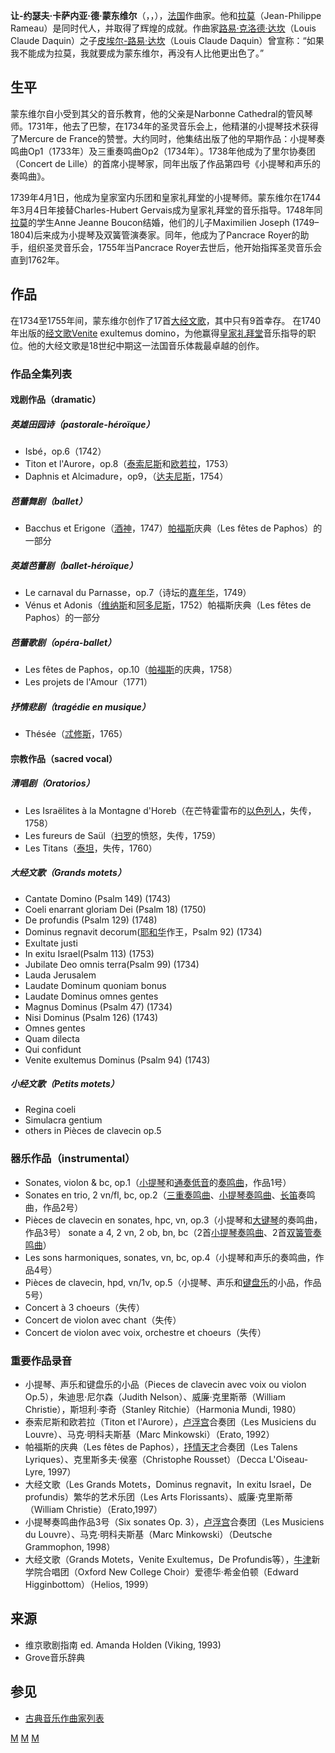 {{Prose}}
{{Infobox classical
| 中文名 = 蒙东维尔
| 画像 =Jean-Joseph_Cassanéa_de_Mondonville_(original_replica)_by_Maurice_Quentin_de_La_Tour.jpg
| 附注 =      
| 原文名 = Jean-Joseph Cassanea de Mondonville
| 国别 = 法国   
| 出生日期 = 1711年12月25日
| 出生地 = 德勒
| 逝世日期 = 1772年10月8日(60歲)
| 逝世地 = 巴黎
| 所属时期 = 巴洛克，古典主义
| 所属乐派 =  
| 擅长作品类型 = 歌剧，宗教音乐，室内乐
| 代表作 = 歌剧《达芙妮》《忒修斯》，十余首经文歌，大量室内奏鸣曲等
| 师从 = 
| 学生 = 
| 官方网站 = 
}}

'''让-约瑟夫·卡萨内亚·德·蒙东维尔'''（{{lang-fr|Jean-Joseph Cassanéa de Mondonville}}，{{IPA-fr|ʒɑ̃ ʒozɛf kasanea də mɔ̃dɔ̃vil}}，{{bd|1711年|12月25日|1772年|10月8日|catIdx=M}}），[[法国|法国]]作曲家。他和[[让-菲利普·拉莫|拉莫]]（Jean-Philippe Rameau）是同时代人，并取得了辉煌的成就。作曲家[[路易·克洛德·达坎|路易·克洛德·达坎]]（Louis Claude Daquin）之子[[皮埃尔-路易·达坎|皮埃尔-路易·达坎]]（Louis Claude Daquin）曾宣称：“如果我不能成为拉莫，我就要成为蒙东维尔，再没有人比他更出色了。”

== 生平 ==
蒙东维尔自小受到其父的音乐教育，他的父亲是Narbonne Cathedral的管风琴师。1731年，他去了巴黎，在1734年的圣灵音乐会上，他精湛的小提琴技术获得了Mercure de France的赞誉。大约同时，他集结出版了他的早期作品：小提琴奏鸣曲Op1（1733年）及三重奏鸣曲Op2（1734年）。1738年他成为了里尔协奏团（Concert de Lille）的首席小提琴家，同年出版了作品第四号《小提琴和声乐的奏鸣曲》。

1739年4月1日，他成为皇家室内乐团和皇家礼拜堂的小提琴师。蒙东维尔在1744年3月4日年接替Charles-Hubert Gervais成为皇家礼拜堂的音乐指导。1748年同[[拉莫|拉莫]]的学生Anne Jeanne Boucon结婚，他们的儿子Maximilien Joseph (1749–1804)后来成为小提琴及双簧管演奏家。同年，他成为了Pancrace Royer的助手，组织圣灵音乐会，1755年当Pancrace Royer去世后，他开始指挥圣灵音乐会直到1762年。

== 作品 ==
在1734至1755年间，蒙东维尔创作了17首[[大经文歌|大经文歌]]，其中只有9首幸存。 在1740年出版的[[经文歌|经文歌]]Venite exultemus domino，为他赢得[[皇家礼拜堂|皇家礼拜堂]]音乐指导的职位。他的大经文歌是18世纪中期这一法国音乐体裁最卓越的创作。

=== 作品全集列表 ===
==== 戏剧作品（dramatic） ====

===== 英雄田园诗（pastorale-héroïque） =====
* Isbé，op.6（1742）
* Titon et l'Aurore，op.8（[[泰索尼斯|泰索尼斯]]和[[欧若拉|欧若拉]]，1753）
* Daphnis et Alcimadure，op9，（[[达夫尼斯|达夫尼斯]]，1754）

===== 芭蕾舞剧（ballet） =====
* Bacchus et Erigone（[[酒神|酒神]]，1747）[[帕福斯|帕福斯]]庆典（Les fêtes de Paphos）的一部分

===== 英雄芭蕾剧（ballet-héroïque） =====
* Le carnaval du Parnasse，op.7（诗坛的[[嘉年华|嘉年华]]，1749）
* Vénus et Adonis（[[维纳斯|维纳斯]]和[[阿多尼斯|阿多尼斯]]，1752）帕福斯庆典（Les fêtes de Paphos）的一部分

===== 芭蕾歌剧（opéra-ballet） =====
* Les fêtes de Paphos，op.10（[[帕福斯|帕福斯]]的庆典，1758）
* Les projets de l'Amour（1771）

===== 抒情悲剧（tragédie en musique） =====
* Thésée（[[忒修斯|忒修斯]]，1765）

==== 宗教作品（sacred vocal） ====

===== 清唱剧（Oratorios） =====
* Les Israëlites à la Montagne d'Horeb（在芒特霍雷布的[[以色列人|以色列人]]，失传，1758）
* Les fureurs de Saül（[[扫罗|扫罗]]的愤怒，失传，1759） 
* Les Titans（[[泰坦|泰坦]]，失传，1760）
 
===== 大经文歌（Grands motets） =====
* Cantate Domino (Psalm 149) (1743) 
* Coeli enarrant gloriam Dei (Psalm 18) (1750) 
* De profundis (Psalm 129) (1748) 
* Dominus regnavit decorum([[耶和华|耶和华]]作王，Psalm 92) (1734)
* Exultate justi
* In exitu Israel(Psalm 113) (1753) 
* Jubilate Deo omnis terra(Psalm 99) (1734) 
* Lauda Jerusalem
* Laudate Dominum quoniam bonus
* Laudate Dominus omnes gentes
* Magnus Dominus (Psalm 47) (1734)
* Nisi Dominus (Psalm 126) (1743) 
* Omnes gentes
* Quam dilecta
* Qui confidunt
* Venite exultemus Dominus (Psalm 94) (1743)

===== 小经文歌（Petits motets） =====
* Regina coeli
* Simulacra gentium
* others in Pièces de clavecin op.5
 
=== 器乐作品（instrumental） ===
* Sonates, violon & bc, op.1（[[小提琴|小提琴]]和[[通奏低音|通奏低音]]的[[奏鸣曲|奏鸣曲]]，作品1号）
* Sonates en trio, 2 vn/fl, bc, op.2（[[三重奏鸣曲|三重奏鸣曲]]、[[小提琴奏鸣曲|小提琴奏鸣曲]]、[[长笛|长笛]]奏鸣曲，作品2号）
* Pièces de clavecin en sonates, hpc, vn, op.3（小提琴和[[大键琴|大键琴]]的奏鸣曲，作品3号） sonate a 4, 2 vn, 2 ob, bn, bc（2首[[小提琴|小提琴]][[奏鸣曲|奏鸣曲]]、2首[[双簧管|双簧管]][[奏鸣曲|奏鸣曲]]）
* Les sons harmoniques, sonates, vn, bc, op.4（小提琴和声乐的奏鸣曲，作品4号）
* Pièces de clavecin, hpd, vn/1v, op.5（小提琴、声乐和[[键盘乐|键盘乐]]的小品，作品5号）
* Concert à 3 choeurs（失传）
* Concert de violon avec chant（失传）
* Concert de violon avec voix, orchestre et choeurs（失传）

=== 重要作品录音 ===
* 小提琴、声乐和键盘乐的小品（Pieces de clavecin avec voix ou violon Op.5），朱迪思·尼尔森（Judith Nelson）、威廉·克里斯蒂（William Christie），斯坦利·李奇（Stanley Ritchie）（Harmonia Mundi, 1980） 
* 泰索尼斯和欧若拉（Titon et l'Aurore），[[卢浮宫|卢浮宫]]合奏团（Les Musiciens du Louvre）、马克·明科夫斯基（Marc Minkowski）（Erato, 1992） 
* 帕福斯的庆典（Les fêtes de Paphos），[[抒情天才|抒情天才]]合奏团（Les Talens Lyriques）、克里斯多夫·侯塞（Christophe Rousset）（Decca L'Oiseau-Lyre, 1997） 
* 大经文歌（Les Grands Motets，Dominus regnavit，In exitu Israel，De profundis）繁华的艺术乐团（Les Arts Florissants）、威廉·克里斯蒂（William Christie）（Erato,1997） 
* 小提琴奏鸣曲作品3号（Six sonates Op. 3），[[卢浮宫|卢浮宫]]合奏团（Les Musiciens du Louvre）、马克·明科夫斯基（Marc Minkowski）（Deutsche Grammophon, 1998） 
* 大经文歌（Grands Motets，Venite Exultemus，De Profundis等），[[牛津|牛津]]新学院合唱团（Oxford New College Choir）爱德华·希金伯顿（Edward Higginbottom）（Helios, 1999） 

 
== 来源 ==
* 维京歌剧指南 ed. Amanda Holden (Viking, 1993) 
* Grove音乐辞典

== 参见 ==
* [[古典音乐作曲家列表|古典音乐作曲家列表]]

{{Authority control}}
[[Category:法国作曲家|M]]
[[Category:巴洛克作曲家|M]]
[[Category:古典主义作曲家|M]]